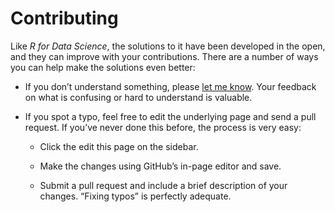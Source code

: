 # Contributing

Like *R for Data Science*, the solutions to it have been developed in the open, and they can improve with your contributions. There are a number of ways you can help make the solutions even better:

-   If you don't understand something, please
    [let me know](mailto:jeffrey.arnold@gmail.com). Your feedback on what is confusing or hard to understand is valuable.

-   If you spot a typo, feel free to edit the underlying page and send a pull
    request. If you've never done this before, the process is very easy:

    -   Click the edit this page on the sidebar.

    -   Make the changes using GitHub's in-page editor and save.

    -   Submit a pull request and include a brief description of your changes.
        "Fixing typos" is perfectly adequate.
